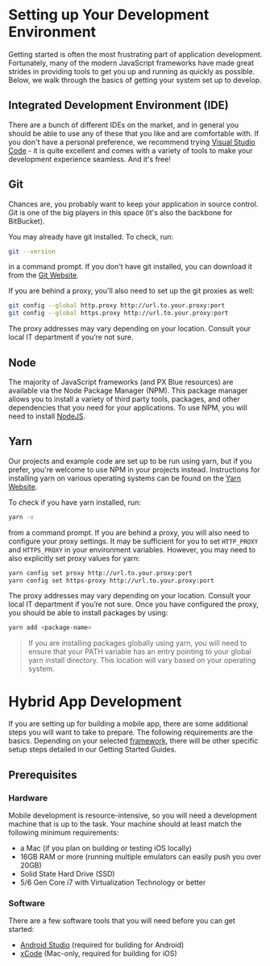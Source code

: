 
# Setting up Your Development Environment

Getting started is often the most frustrating part of application development. Fortunately, many of the modern JavaScript frameworks have made great strides in providing tools to get you up and running as quickly as possible. Below, we walk through the basics of getting your system set up to develop.

## Integrated Development Environment (IDE)

There are a bunch of different IDEs on the market, and in general you should be able to use any of these that you like and are comfortable with. If you don't have a personal preference, we recommend trying [Visual Studio Code](https://code.visualstudio.com) - it is quite excellent and comes with a variety of tools to make your development experience seamless. And it's free!

## Git

Chances are, you probably want to keep your application in source control. Git is one of the big players in this space (it's also the backbone for BitBucket).

You may already have git installed. To check, run:

```sh
git --version
```

in a command prompt. If you don't have git installed, you can download it from the [Git Website](http://git-scm.com/downloads).

If you are behind a proxy, you'll also need to set up the git proxies as well:

```sh
git config --global http.proxy http://url.to.your.proxy:port
git config --global https.proxy http://url.to.your.proxy:port
```

The proxy addresses may vary depending on your location. Consult your local IT department if you’re not sure.

## Node

The majority of JavaScript frameworks (and PX Blue resources) are available via the Node Package Manager (NPM). This package manager allows you to install a variety of third party tools, packages, and other dependencies that you need for your applications. To use NPM, you will need to install [NodeJS](https://nodejs.org/en/download/).

## Yarn

Our projects and example code are set up to be run using yarn, but if you prefer, you're welcome to use NPM in your projects instead. Instructions for installing yarn on various operating systems can be found on the [Yarn Website](https://yarnpkg.com/en/docs/install).

To check if you have yarn installed, run:

```sh
yarn -v
```

from a command prompt. If you are behind a proxy, you will also need to configure your proxy settings. It may be sufficient for you to set `HTTP_PROXY` and `HTTPS_PROXY` in your environment variables. However, you may need to also explicitly set proxy values for yarn:

```sh
yarn config set proxy http://url.to.your.proxy:port
yarn config set https-proxy http://url.to.your.proxy:port
```

The proxy addresses may vary depending on your location. Consult your local IT department if you’re not sure. Once you have configured the proxy, you should be able to install packages by using:

```sh
yarn add <package-name>
```

> If you are installing packages globally using yarn, you will need to ensure that your PATH variable has an entry pointing to your global yarn install directory. This location will vary based on your operating system.

<Divider />

# Hybrid App Development

If you are setting up for building a mobile app, there are some additional steps you will want to take to prepare. The following requirements are the basics. Depending on your selected [framework](/development/frameworks-mobile/intro), there will be other specific setup steps detailed in our Getting Started Guides.

## Prerequisites

### Hardware

Mobile development is resource-intensive, so you will need a development machine that is up to the task. Your machine should at least match the following minimum requirements:

-   a Mac (if you plan on building or testing iOS locally)
-   16GB RAM or more (running multiple emulators can easily push you over 20GB)
-   Solid State Hard Drive (SSD)
-   5/6 Gen Core i7 with Virtualization Technology or better

### Software

There are a few software tools that you will need before you can get started:

<!-- markdown-link-check-disable -->

-   [Android Studio](https://developer.android.com/studio/) (required for building for Android)
    <!-- markdown-link-check-enable -->
-   [xCode](https://developer.apple.com/xcode/) (Mac-only, required for building for iOS)

